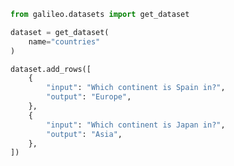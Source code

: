 ```python Python
from galileo.datasets import get_dataset

dataset = get_dataset(
    name="countries"
)

dataset.add_rows([
    {
        "input": "Which continent is Spain in?",
        "output": "Europe",
    },  
    {
        "input": "Which continent is Japan in?",
        "output": "Asia",
    },
]) 
